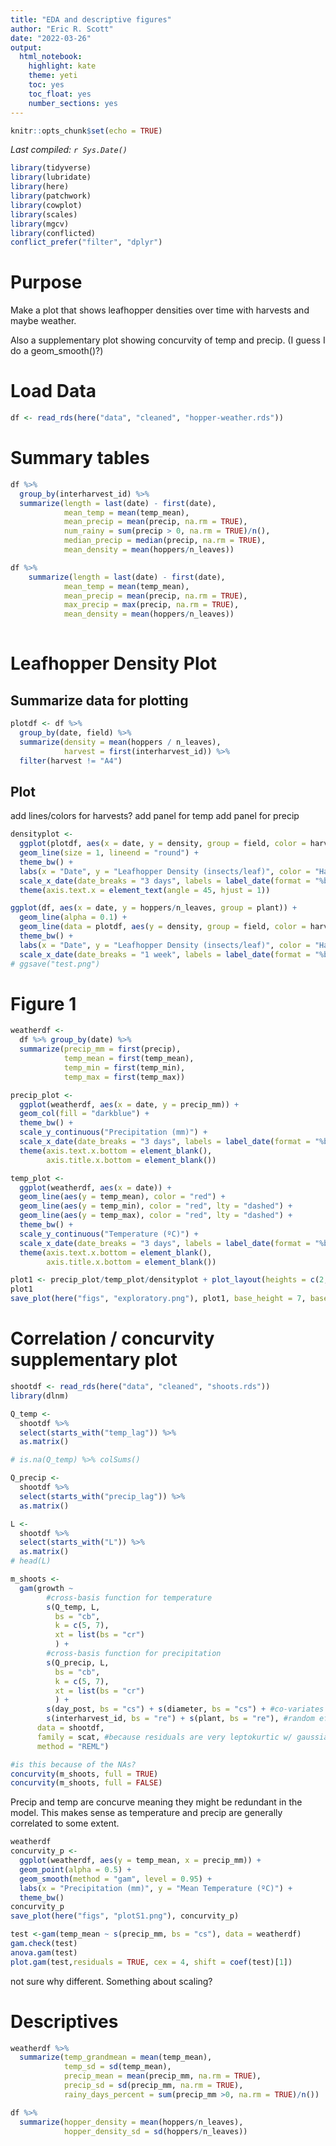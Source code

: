```yaml
---
title: "EDA and descriptive figures"
author: "Eric R. Scott"
date: "2022-03-26"
output: 
  html_notebook: 
    highlight: kate
    theme: yeti
    toc: yes
    toc_float: yes
    number_sections: yes
---
```


```r
knitr::opts_chunk$set(echo = TRUE)
```

*Last compiled: `r Sys.Date()`*

```r
library(tidyverse)
library(lubridate)
library(here)
library(patchwork)
library(cowplot)
library(scales)
library(mgcv)
library(conflicted)
conflict_prefer("filter", "dplyr")
```

# Purpose

Make a plot that shows leafhopper densities over time with harvests and maybe weather.

Also a supplementary plot showing concurvity of temp and precip. (I guess I do a geom_smooth()?)

# Load Data

```r
df <- read_rds(here("data", "cleaned", "hopper-weather.rds"))
```


# Summary tables

```r
df %>% 
  group_by(interharvest_id) %>% 
  summarize(length = last(date) - first(date),
            mean_temp = mean(temp_mean),
            mean_precip = mean(precip, na.rm = TRUE),
            num_rainy = sum(precip > 0, na.rm = TRUE)/n(),
            median_precip = median(precip, na.rm = TRUE),
            mean_density = mean(hoppers/n_leaves))

df %>% 
    summarize(length = last(date) - first(date),
            mean_temp = mean(temp_mean),
            mean_precip = mean(precip, na.rm = TRUE),
            max_precip = max(precip, na.rm = TRUE),
            mean_density = mean(hoppers/n_leaves))
  
```

# Leafhopper Density Plot

## Summarize data for plotting

```r
plotdf <- df %>% 
  group_by(date, field) %>% 
  summarize(density = mean(hoppers / n_leaves),
            harvest = first(interharvest_id)) %>% 
  filter(harvest != "A4")
```


## Plot

add lines/colors for harvests?
add panel for temp
add panel for precip

```r
densityplot <-
  ggplot(plotdf, aes(x = date, y = density, group = field, color = harvest)) + 
  geom_line(size = 1, lineend = "round") +
  theme_bw() +
  labs(x = "Date", y = "Leafhopper Density (insects/leaf)", color = "Harvest") +
  scale_x_date(date_breaks = "3 days", labels = label_date(format = "%b %d")) +
  theme(axis.text.x = element_text(angle = 45, hjust = 1))
```


```r
ggplot(df, aes(x = date, y = hoppers/n_leaves, group = plant)) +
  geom_line(alpha = 0.1) +
  geom_line(data = plotdf, aes(y = density, group = field, color = harvest), size = 1) +
  theme_bw() +
  labs(x = "Date", y = "Leafhopper Density (insects/leaf)", color = "Harvest") +
  scale_x_date(date_breaks = "1 week", labels = label_date(format = "%b %d"))
# ggsave("test.png")
```

# Figure 1

```r
weatherdf <- 
  df %>% group_by(date) %>% 
  summarize(precip_mm = first(precip),
            temp_mean = first(temp_mean),
            temp_min = first(temp_min),
            temp_max = first(temp_max))

precip_plot <- 
  ggplot(weatherdf, aes(x = date, y = precip_mm)) +
  geom_col(fill = "darkblue") +
  theme_bw() +
  scale_y_continuous("Precipitation (mm)") +
  scale_x_date(date_breaks = "3 days", labels = label_date(format = "%b %d")) +
  theme(axis.text.x.bottom = element_blank(),
        axis.title.x.bottom = element_blank())

temp_plot <-
  ggplot(weatherdf, aes(x = date)) +
  geom_line(aes(y = temp_mean), color = "red") +
  geom_line(aes(y = temp_min), color = "red", lty = "dashed") +
  geom_line(aes(y = temp_max), color = "red", lty = "dashed") +
  theme_bw() +
  scale_y_continuous("Temperature (ºC)") +
  scale_x_date(date_breaks = "3 days", labels = label_date(format = "%b %d")) +
  theme(axis.text.x.bottom = element_blank(),
        axis.title.x.bottom = element_blank())
```
```r
plot1 <- precip_plot/temp_plot/densityplot + plot_layout(heights = c(2,2,4)) + plot_annotation(tag_levels = "A")
plot1
save_plot(here("figs", "exploratory.png"), plot1, base_height = 7, base_aspect_ratio = 1.25)
```


# Correlation / concurvity supplementary plot
```r
shootdf <- read_rds(here("data", "cleaned", "shoots.rds"))
library(dlnm)
```


```r
Q_temp <-
  shootdf %>% 
  select(starts_with("temp_lag")) %>% 
  as.matrix()

# is.na(Q_temp) %>% colSums()

Q_precip <-
  shootdf %>%
  select(starts_with("precip_lag")) %>% 
  as.matrix()

L <- 
  shootdf %>% 
  select(starts_with("L")) %>% 
  as.matrix()
# head(L)
```


```r
m_shoots <- 
  gam(growth ~ 
        #cross-basis function for temperature
        s(Q_temp, L,
          bs = "cb",
          k = c(5, 7),
          xt = list(bs = "cr")
          ) +
        #cross-basis function for precipitation
        s(Q_precip, L,
          bs = "cb",
          k = c(5, 7),
          xt = list(bs = "cr")
          ) +
        s(day_post, bs = "cs") + s(diameter, bs = "cs") + #co-variates
        s(interharvest_id, bs = "re") + s(plant, bs = "re"), #random effects
      data = shootdf,
      family = scat, #because residuals are very leptokurtic w/ gaussian
      method = "REML")
```

```r
#is this because of the NAs?
concurvity(m_shoots, full = TRUE)
concurvity(m_shoots, full = FALSE)
```

Precip and temp are concurve meaning they might be redundant in the model.  This makes sense as temperature and precip are generally correlated to some extent.

```r
weatherdf
concurvity_p <- 
  ggplot(weatherdf, aes(y = temp_mean, x = precip_mm)) + 
  geom_point(alpha = 0.5) + 
  geom_smooth(method = "gam", level = 0.95) +
  labs(x = "Precipitation (mm)", y = "Mean Temperature (ºC)") +
  theme_bw()
concurvity_p
save_plot(here("figs", "plotS1.png"), concurvity_p)
```

```r

test <-gam(temp_mean ~ s(precip_mm, bs = "cs"), data = weatherdf)
gam.check(test)
anova.gam(test)
plot.gam(test,residuals = TRUE, cex = 4, shift = coef(test)[1])
```

not sure why different.  Something about scaling?

# Descriptives

```r
weatherdf %>% 
  summarize(temp_grandmean = mean(temp_mean),
            temp_sd = sd(temp_mean),
            precip_mean = mean(precip_mm, na.rm = TRUE),
            precip_sd = sd(precip_mm, na.rm = TRUE),
            rainy_days_percent = sum(precip_mm >0, na.rm = TRUE)/n())
```

```r
df %>% 
  summarize(hopper_density = mean(hoppers/n_leaves),
            hopper_density_sd = sd(hoppers/n_leaves))
```


